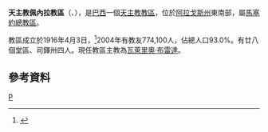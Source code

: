 {{Infobox Roman Catholic diocese
|name=佩內拉
|jurisdiction=教區
|latin = Dioecesis Penedensis
|image = 
|caption =
|location = [[巴西|巴西]]
|territory = [[阿拉戈斯州|阿拉戈斯州]]東南部
|population = 774,100
|rite = [[罗马礼|罗马礼]]
|patron =
|province = 馬塞約
|established = 1916年
|cathedral = [[玫瑰聖母主教座堂_(佩內拉)|玫瑰聖母座堂]]
|co-cathedral =
|leadership = 主教
|website =[http://www.diocesedepenedo.org/ 官方網頁]
|patriarch=
|metropolitan =
|ordinary =瓦萊里奧·布雷達
|coadjutor archbishop =
|coadjutor bishop =
|auxiliary =
|emeritus =
}}
'''天主教佩內拉教區'''（{{lang-la|Dioecesis Penedensis}}、{{lang-pt|Diocese de Penedo}}），是[[巴西|巴西]]一個[[天主教|天主教]][[教區|教區]]，位於[[阿拉戈斯州|阿拉戈斯州]]東南部，屬[[天主教馬塞約總教區|馬塞約總教區]]。

教區成立於1916年4月3日，<ref>{{cite journal
|journal=[[宗座公報|宗座公報]]
|publisher=梵蒂岡出版社
|date=1916年
|volume=8
|title=''Quam supremam''
|page=169
|url=http://www.vatican.va/archive/aas/documents/AAS%2008%20%5B1916%5D%20-%20ocr.pdf
|access-date=2013-11-19
|archive-date=2018-10-05
|archive-url=https://web.archive.org/web/20181005213034/http://www.vatican.va/archive/aas/documents/AAS%2008%20%5B1916%5D%20-%20ocr.pdf
|dead-url=no
}}</ref>2004年有教友774,100人，佔總人口93.0%。有廿八個堂區、司鐸卅四人。現任教區主教為[[瓦萊里奧·布雷達|瓦萊里奧·布雷達]]。

==參考資料==
{{reflist}}

[[Category:巴西天主教教區|P]]